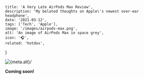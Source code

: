
    title: 'A Very Late AirPods Max Review',
    description: 'My belated thoughts on Apple\'s newest over-ear headphone',
    date: '2021-03-12',
    tags: ['Tech', 'Apple'],
    image: '/images/airpods-max.png',
    alt: 'An image of AirPods Max in space grey',
    icon: '🎧',
    related: 'hotdox',
}


<img className="mx-auto" src={meta.image} alt={meta.alt}/>

**Coming soon!**

